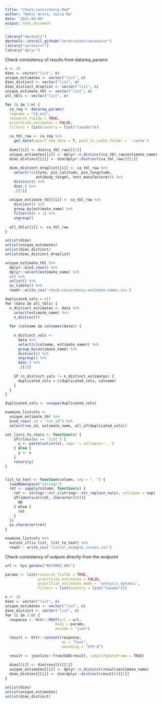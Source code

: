 ```yaml
---
title: "check-consistency.Rmd"
author: "Rahul Arora, Julia Ma"
date: '2021-04-09'
output: html_document
---
```


```r
library("devtools")
devtools::install_github("serotracker/serosurvr")
library("serosurvr")  
library("dplyr")
```

Check consistency of results from datareq_params

```r

n <- 10
dims <- vector("list", n)
unique_estimates <- vector("list", n)
dims_distinct <- vector("list", n)
dims_distinct_droplist <- vector("list", n)
unique_estimate_tbl <- vector("list", n)
all_tbls <- vector("list", n)

for (i in 1:n) {
  ca_req <- datareq_params(
  reqname = "CA_est",
  research_fields = TRUE,
  prioritize_estimates = FALSE,
  filters = list(country = list("Canada")))

  ca_tbl_raw <- ca_req %>%
    get_data(import_new_data = T, path_to_cache_folder = '.cache')
  
  dims[[i]] <- dim(ca_tbl_raw)[[1]]
  unique_estimates[[i]] <- dplyr::n_distinct(ca_tbl_raw$estimate_name)
  dims_distinct[[i]] <- dim(dplyr::distinct(ca_tbl_raw))[[1]]
  
  dims_distinct_droplist[[i]] <- ca_tbl_raw %>%
    select(!c(state, pin_latitude, pin_longitude, 
              antibody_target, test_manufacturer)) %>%
    distinct() %>%
    dim(.) %>% 
    .[[1]]
  
  unique_estimate_tbl[[i]] <- ca_tbl_raw %>%
    distinct() %>%
    group_by(estimate_name) %>% 
    filter(n() > 1) %>% 
    ungroup() 
  
  all_tbls[[i]] <- ca_tbl_raw
}

```

```r
unlist(dims)
unlist(unique_estimates)
unlist(dims_distinct)
unlist(dims_distinct_droplist)

unique_estimate_tbl %>% 
  dplyr::bind_rows() %>%
  dplyr::select(estimate_name) %>%
  c() %>%
  unlist() %>%
  as_tibble() %>%
  readr::write_csv('check-consistency-estimate-names.csv')
```

```r

duplicated_cols = c()
for (data in all_tbls) {
  n_distinct_estimates <- data %>%
    select(estimate_name) %>%
    n_distinct()
  
  for (colname in colnames(data)) {
  
    n_distinct_vals <- 
      data %>% 
      select(c(colname, estimate_name)) %>% 
      group_by(estimate_name) %>% 
      distinct() %>%
      ungroup() %>%
      dim(.) %>%
      .[[1]]
    
    if (n_distinct_vals != n_distinct_estimates) {
      duplicated_cols = c(duplicated_cols, colname)
    }
  }
}

duplicated_cols <- unique(duplicated_cols)

examine_listcols <- 
  unique_estimate_tbl %>%
  bind_rows(.id = "run_id") %>%
  select(run_id, estimate_name, all_of(duplicated_cols))

set_lists_to_chars <- function(x) {
    if(class(x) == 'list') {
      y <- paste(unlist(x), sep='', collapse=', ')
    } else {
      y <- x 
    }
    return(y)
}


list_to_text <- function(column, sep = ", ") {
  loadNamespace("stringr")
  ret <- sapply(column, function(x) {
    ret <- stringr::str_c(stringr::str_replace_na(x), collapse = sep)
    if(identical(ret, character(0))){
      NA
    } else {
      ret
    }
  })
  as.character(ret)
}

examine_listcols %>%
  mutate_if(is.list, list_to_text) %>%
  readr:: write_csv('listcol_example_issues.csv')

```

Check consistency of outputs directly from the endpoint

```r
url <- Sys.getenv("RECORDS_URL")

params <- list(research_fields = TRUE,
               prioritize_estimates = FALSE,
               prioritize_estimates_mode = 'analysis_dynamic',
               filters = list(country = list("Canada")))

n <- 10
dims <- vector("list", n)
unique_estimates <- vector("list", n)
dims_distinct <- vector("list", n)
for (i in 1:n) {
  response <- httr::POST(url = url,
                       body = params,
                       encode = "json")

  result <- httr::content(response,
                          as = "text",
                          encoding = "UTF-8")
  
  result <- jsonlite::fromJSON(result, simplifyDataFrame = TRUE)
  
  dims[[i]] <- dim(result)[[1]]
  unique_estimates[[i]] <- dplyr::n_distinct(result$estimate_name)
  dims_distinct[[i]] <- dim(dplyr::distinct(result))[[1]]
}

unlist(dims)
unlist(unique_estimates)
unlist(dims_distinct)
```
